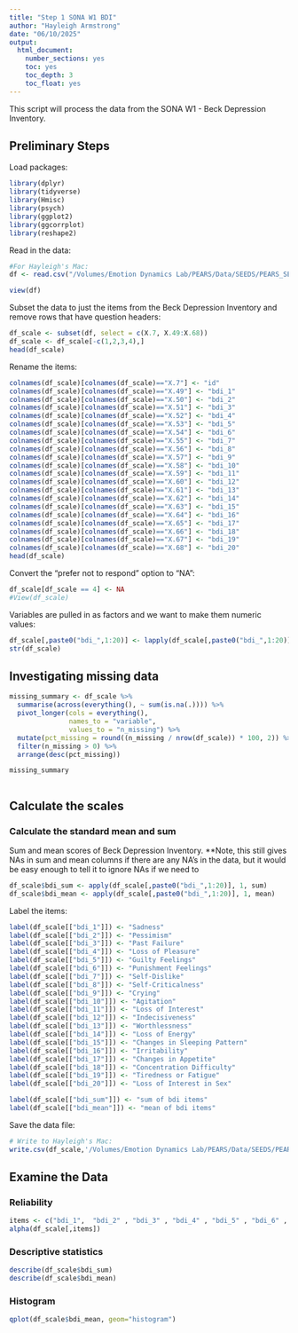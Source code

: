 ```yaml
---
title: "Step 1 SONA W1 BDI"
author: "Hayleigh Armstrong"
date: "06/10/2025"
output:
  html_document:
    number_sections: yes
    toc: yes
    toc_depth: 3
    toc_float: yes
---
```


This script will process the data from the SONA W1 - Beck Depression Inventory. 

## Preliminary Steps

Load packages:

```r
library(dplyr)
library(tidyverse)
library(Hmisc)
library(psych)
library(ggplot2)
library(ggcorrplot)
library(reshape2)
```

Read in the data:
```r
#For Hayleigh's Mac:
df <- read.csv("/Volumes/Emotion Dynamics Lab/PEARS/Data/SEEDS/PEARS_SEEDS_Demographics___Daily_Surveys_SONA_W1/SEEDS SONA W1 Demographics ExpiWell Data Cleaned.csv", na.strings=c("","NA"))

view(df)
```

Subset the data to just the items from the Beck Depression Inventory and remove rows that have question headers:
```r
df_scale <- subset(df, select = c(X.7, X.49:X.68))
df_scale <- df_scale[-c(1,2,3,4),]
head(df_scale)
```

Rename the items:
```r
colnames(df_scale)[colnames(df_scale)=="X.7"] <- "id"
colnames(df_scale)[colnames(df_scale)=="X.49"] <- "bdi_1"
colnames(df_scale)[colnames(df_scale)=="X.50"] <- "bdi_2"
colnames(df_scale)[colnames(df_scale)=="X.51"] <- "bdi_3"
colnames(df_scale)[colnames(df_scale)=="X.52"] <- "bdi_4"
colnames(df_scale)[colnames(df_scale)=="X.53"] <- "bdi_5"
colnames(df_scale)[colnames(df_scale)=="X.54"] <- "bdi_6"
colnames(df_scale)[colnames(df_scale)=="X.55"] <- "bdi_7"
colnames(df_scale)[colnames(df_scale)=="X.56"] <- "bdi_8"
colnames(df_scale)[colnames(df_scale)=="X.57"] <- "bdi_9"
colnames(df_scale)[colnames(df_scale)=="X.58"] <- "bdi_10"
colnames(df_scale)[colnames(df_scale)=="X.59"] <- "bdi_11"
colnames(df_scale)[colnames(df_scale)=="X.60"] <- "bdi_12"
colnames(df_scale)[colnames(df_scale)=="X.61"] <- "bdi_13"
colnames(df_scale)[colnames(df_scale)=="X.62"] <- "bdi_14"
colnames(df_scale)[colnames(df_scale)=="X.63"] <- "bdi_15"
colnames(df_scale)[colnames(df_scale)=="X.64"] <- "bdi_16"
colnames(df_scale)[colnames(df_scale)=="X.65"] <- "bdi_17"
colnames(df_scale)[colnames(df_scale)=="X.66"] <- "bdi_18"
colnames(df_scale)[colnames(df_scale)=="X.67"] <- "bdi_19"
colnames(df_scale)[colnames(df_scale)=="X.68"] <- "bdi_20"
head(df_scale)
```


Convert the "prefer not to respond" option to "NA":
```r
df_scale[df_scale == 4] <- NA
#View(df_scale)

```


Variables are pulled in as factors and we want to make them numeric values: 
```r

df_scale[,paste0("bdi_",1:20)] <- lapply(df_scale[,paste0("bdi_",1:20)], as.numeric)
str(df_scale)
```
## Investigating missing data
```r

missing_summary <- df_scale %>%
  summarise(across(everything(), ~ sum(is.na(.)))) %>%
  pivot_longer(cols = everything(),
               names_to = "variable",
               values_to = "n_missing") %>%
  mutate(pct_missing = round((n_missing / nrow(df_scale)) * 100, 2)) %>%
  filter(n_missing > 0) %>%
  arrange(desc(pct_missing))

missing_summary



```

## Calculate the scales

### Calculate the standard mean and sum

Sum and mean scores of Beck Depression Inventory. 
**Note, this still gives NAs in sum and mean columns if there are any NA's in the data, but it would be easy enough to tell it to ignore NAs if we need to
```r

df_scale$bdi_sum <- apply(df_scale[,paste0("bdi_",1:20)], 1, sum)
df_scale$bdi_mean <- apply(df_scale[,paste0("bdi_",1:20)], 1, mean)

```

Label the items:
```r
label(df_scale[["bdi_1"]]) <- "Sadness"
label(df_scale[["bdi_2"]]) <- "Pessimism"
label(df_scale[["bdi_3"]]) <- "Past Failure"
label(df_scale[["bdi_4"]]) <- "Loss of Pleasure"
label(df_scale[["bdi_5"]]) <- "Guilty Feelings"
label(df_scale[["bdi_6"]]) <- "Punishment Feelings"
label(df_scale[["bdi_7"]]) <- "Self-Dislike"
label(df_scale[["bdi_8"]]) <- "Self-Criticalness"
label(df_scale[["bdi_9"]]) <- "Crying"
label(df_scale[["bdi_10"]]) <- "Agitation"
label(df_scale[["bdi_11"]]) <- "Loss of Interest"
label(df_scale[["bdi_12"]]) <- "Indecisiveness"
label(df_scale[["bdi_13"]]) <- "Worthlessness"
label(df_scale[["bdi_14"]]) <- "Loss of Energy"
label(df_scale[["bdi_15"]]) <- "Changes in Sleeping Pattern"
label(df_scale[["bdi_16"]]) <- "Irritability"
label(df_scale[["bdi_17"]]) <- "Changes in Appetite"
label(df_scale[["bdi_18"]]) <- "Concentration Difficulty"
label(df_scale[["bdi_19"]]) <- "Tiredness or Fatigue"
label(df_scale[["bdi_20"]]) <- "Loss of Interest in Sex"

label(df_scale[["bdi_sum"]]) <- "sum of bdi items"
label(df_scale[["bdi_mean"]]) <- "mean of bdi items"

```


Save the data file:
```r
# Write to Hayleigh's Mac:
write.csv(df_scale,'/Volumes/Emotion Dynamics Lab/PEARS/Data/SEEDS/PEARS_SEEDS_Demographics___Daily_Surveys_SONA_W1/Beck Depression Inventory-Step1_SONA_W1.csv')

```

## Examine the Data

### Reliability
```r

items <- c("bdi_1",  "bdi_2" , "bdi_3" , "bdi_4" , "bdi_5" , "bdi_6" , "bdi_7" , "bdi_8" , "bdi_9" , "bdi_10" , "bdi_11" , "bdi_12" , "bdi_13" , "bdi_14" , "bdi_15" , "bdi_16" , "bdi_17" , "bdi_18" , "bdi_19" , "bdi_20")
alpha(df_scale[,items])

```

### Descriptive statistics
```r
describe(df_scale$bdi_sum)
describe(df_scale$bdi_mean)
```


### Histogram
```r

qplot(df_scale$bdi_mean, geom="histogram") 

```

